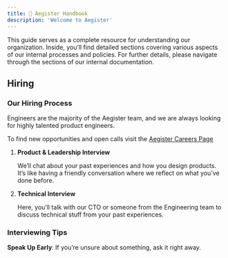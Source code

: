```yaml
---
title: 👋 Aegister Handbook
description: 'Welcome to Aegister'
---
```


This guide serves as a complete resource for understanding our organization. Inside, you’ll find detailed sections covering various aspects of our internal processes and policies. 
For further details, please navigate through the sections of our internal documentation.

## Hiring

### Our Hiring Process

Engineers are the majority of the Aegister team, and we are always looking for highly talented product engineers.

To find new opportunities and open calls visit the [Aegister Careers Page](https://aegister.com/en/cms/careers/)

1. **Product & Leadership Interview**

   We’ll chat about your past experiences and how you design products. It’s like having a friendly conversation where we reflect on what you’ve done before.

2. **Technical Interview**

   Here, you’ll talk with our CTO or someone from the Engineering team to discuss technical stuff from your past experiences.

### Interviewing Tips

**Speak Up Early**: If you’re unsure about something, ask it right away.